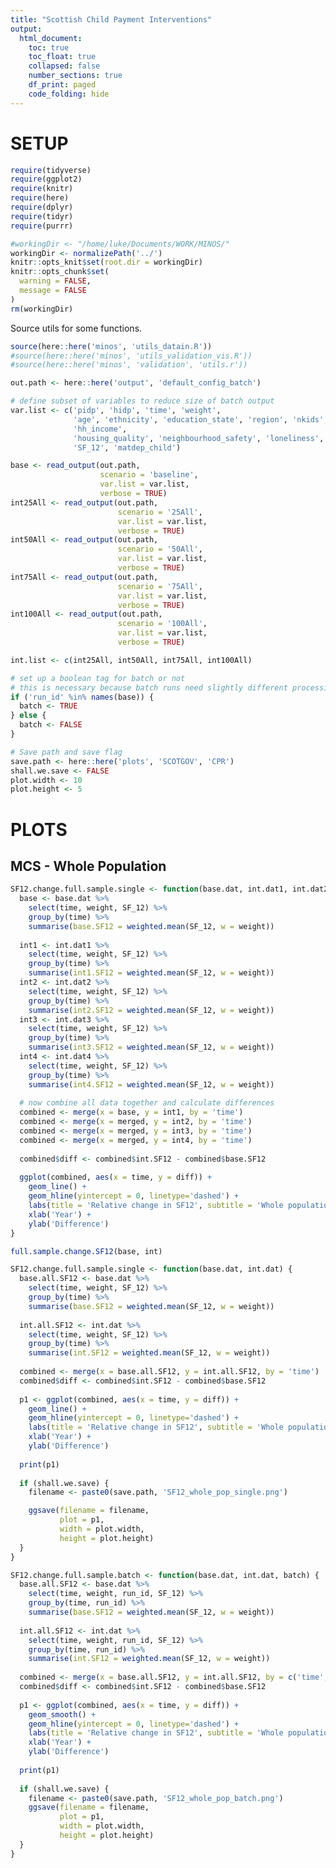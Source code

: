 ```yaml
---
title: "Scottish Child Payment Interventions"
output:
  html_document:
    toc: true
    toc_float: true
    collapsed: false
    number_sections: true
    df_print: paged
    code_folding: hide
---
```


# SETUP

```r

require(tidyverse)
require(ggplot2)
require(knitr)
require(here)
require(dplyr)
require(tidyr)
require(purrr)

#workingDir <- "/home/luke/Documents/WORK/MINOS/"
workingDir <- normalizePath('../')
knitr::opts_knit$set(root.dir = workingDir)
knitr::opts_chunk$set(
  warning = FALSE,
  message = FALSE
)
rm(workingDir)
```

Source utils for some functions.

```r
source(here::here('minos', 'utils_datain.R'))
#source(here::here('minos', 'utils_validation_vis.R'))
#source(here::here('minos', 'validation', 'utils.r'))
```


```r
out.path <- here::here('output', 'default_config_batch')

# define subset of variables to reduce size of batch output
var.list <- c('pidp', 'hidp', 'time', 'weight', 
              'age', 'ethnicity', 'education_state', 'region', 'nkids',
              'hh_income',
              'housing_quality', 'neighbourhood_safety', 'loneliness', 'ncigs', 'nutrition_quality', 'financial_situation', 'urban', 'housing_tenure',
              'SF_12', 'matdep_child')

base <- read_output(out.path, 
                    scenario = 'baseline', 
                    var.list = var.list,
                    verbose = TRUE)
int25All <- read_output(out.path, 
                        scenario = '25All', 
                        var.list = var.list,
                        verbose = TRUE)
int50All <- read_output(out.path, 
                        scenario = '50All', 
                        var.list = var.list,
                        verbose = TRUE)
int75All <- read_output(out.path, 
                        scenario = '75All', 
                        var.list = var.list,
                        verbose = TRUE)
int100All <- read_output(out.path, 
                        scenario = '100All', 
                        var.list = var.list,
                        verbose = TRUE)

int.list <- c(int25All, int50All, int75All, int100All)

# set up a boolean tag for batch or not
# this is necessary because batch runs need slightly different processing before visualisation
if ('run_id' %in% names(base)) {
  batch <- TRUE
} else {
  batch <- FALSE
}

# Save path and save flag
save.path <- here::here('plots', 'SCOTGOV', 'CPR')
shall.we.save <- FALSE
plot.width <- 10
plot.height <- 5
```


# PLOTS

## MCS - Whole Population

```r
SF12.change.full.sample.single <- function(base.dat, int.dat1, int.dat2, int.dat3, int.dat4) {
  base <- base.dat %>%
    select(time, weight, SF_12) %>%
    group_by(time) %>%
    summarise(base.SF12 = weighted.mean(SF_12, w = weight))
  
  int1 <- int.dat1 %>%
    select(time, weight, SF_12) %>%
    group_by(time) %>%
    summarise(int1.SF12 = weighted.mean(SF_12, w = weight))
  int2 <- int.dat2 %>%
    select(time, weight, SF_12) %>%
    group_by(time) %>%
    summarise(int2.SF12 = weighted.mean(SF_12, w = weight))
  int3 <- int.dat3 %>%
    select(time, weight, SF_12) %>%
    group_by(time) %>%
    summarise(int3.SF12 = weighted.mean(SF_12, w = weight))
  int4 <- int.dat4 %>%
    select(time, weight, SF_12) %>%
    group_by(time) %>%
    summarise(int4.SF12 = weighted.mean(SF_12, w = weight))
  
  # now combine all data together and calculate differences
  combined <- merge(x = base, y = int1, by = 'time')
  combined <- merge(x = merged, y = int2, by = 'time')
  combined <- merge(x = merged, y = int3, by = 'time')
  combined <- merge(x = merged, y = int4, by = 'time')
  
  combined$diff <- combined$int.SF12 - combined$base.SF12
  
  ggplot(combined, aes(x = time, y = diff)) +
    geom_line() +
    geom_hline(yintercept = 0, linetype='dashed') +
    labs(title = 'Relative change in SF12', subtitle = 'Whole population') +
    xlab('Year') +
    ylab('Difference')
}

full.sample.change.SF12(base, int)
```

```r
SF12.change.full.sample.single <- function(base.dat, int.dat) {
  base.all.SF12 <- base.dat %>%
    select(time, weight, SF_12) %>%
    group_by(time) %>%
    summarise(base.SF12 = weighted.mean(SF_12, w = weight))
  
  int.all.SF12 <- int.dat %>%
    select(time, weight, SF_12) %>%
    group_by(time) %>%
    summarise(int.SF12 = weighted.mean(SF_12, w = weight))
  
  combined <- merge(x = base.all.SF12, y = int.all.SF12, by = 'time')
  combined$diff <- combined$int.SF12 - combined$base.SF12
  
  p1 <- ggplot(combined, aes(x = time, y = diff)) +
    geom_line() +
    geom_hline(yintercept = 0, linetype='dashed') +
    labs(title = 'Relative change in SF12', subtitle = 'Whole population') +
    xlab('Year') +
    ylab('Difference')
  
  print(p1)
  
  if (shall.we.save) {
    filename <- paste0(save.path, 'SF12_whole_pop_single.png')

    ggsave(filename = filename,
           plot = p1,
           width = plot.width,
           height = plot.height)
  }
}

SF12.change.full.sample.batch <- function(base.dat, int.dat, batch) {
  base.all.SF12 <- base.dat %>%
    select(time, weight, run_id, SF_12) %>%
    group_by(time, run_id) %>%
    summarise(base.SF12 = weighted.mean(SF_12, w = weight))
  
  int.all.SF12 <- int.dat %>%
    select(time, weight, run_id, SF_12) %>%
    group_by(time, run_id) %>%
    summarise(int.SF12 = weighted.mean(SF_12, w = weight))
  
  combined <- merge(x = base.all.SF12, y = int.all.SF12, by = c('time', 'run_id'))
  combined$diff <- combined$int.SF12 - combined$base.SF12
  
  p1 <- ggplot(combined, aes(x = time, y = diff)) +
    geom_smooth() +
    geom_hline(yintercept = 0, linetype='dashed') +
    labs(title = 'Relative change in SF12', subtitle = 'Whole population') +
    xlab('Year') +
    ylab('Difference')
  
  print(p1)
  
  if (shall.we.save) {
    filename <- paste0(save.path, 'SF12_whole_pop_batch.png')
    ggsave(filename = filename,
           plot = p1,
           width = plot.width,
           height = plot.height)
  }
}
```


